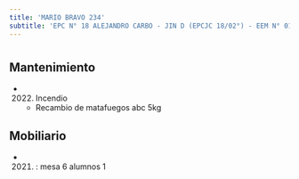 ```yaml
---
title: 'MARIO BRAVO 234'
subtitle: 'EPC N° 18 ALEJANDRO CARBO - JIN D (EPCJC 18/02°) - EEM N° 01/02° E.REINGRESO'
---
```


#


## Mantenimiento

*  (2022) Incendio 
    + Recambio de matafuegos abc 5kg


## Mobiliario

*  (2021) : mesa 6 alumnos 1 






